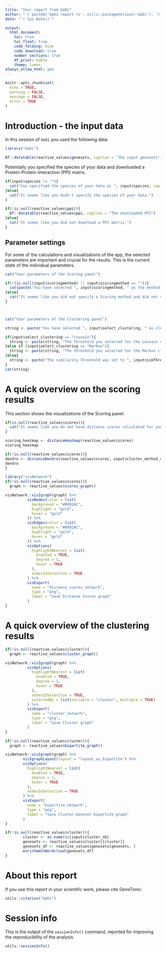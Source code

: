 ```yaml
---
title: "Your report from GeDi"
author: "`r paste0('GeDi report (v', utils::packageVersion('GeDi'), ')')`"
date: "`r Sys.Date()`"

output: 
  html_document:
    toc: true
    toc_float: true
    code_folding: hide
    code_download: true
    number_sections: true
    df_print: kable
    theme: lumen
always_allow_html: yes
---
```


```r
knitr::opts_chunk$set(
  echo = TRUE, 
  warning = FALSE, 
  message = FALSE,
  error = TRUE
)
```


# Introduction - the input data
In this session of `GeDi` you used the following data:

```r
library("GeDi")
```


```r
DT::datatable(reactive_values$genesets, caption = "The input genesets")
```

Potentially you specified the species of your data and downloaded a Protein-Protein-Interaction (PPI) matrix. 

```r
if(input$species != ""){
  cat("You specified the species of your data as ", input$species, sep = "")
}else{
  cat("It seems like you didn't specify the species of your data.")
}

if(!is.null(reactive_values$ppi)){
  DT::datatable(reactive_values$ppi, caption = "The downloaded PPI")
}else{
  cat("It seems like you did not download a PPI matrix.")
}
```


## Parameter settings 

For some of the calculations and visualizations of the app, the selected parameters are important and crucial for the results. This is the current state of the individual parameters.

```r
cat("Your parameters of the Scoring panel")

if(!(is.null(input$scoringmethod) || input$scoringmethod == "")){
  cat(paste("You have selected ", input$scoringmethod, " as the method to calculate the distance scores of your datasets. \nFor the clustering method in the dendrogram, you have selected ", input$cluster_method_dendro, ". \nAnd for threshold for the Scoring Network was set to ", input$similarityScores, ".",   sep = ""))
}else{
  cat("It seems like you did not specify a Scoring method and did not score your data.")
}



cat("Your parameters of the Clustering panel")

string <- paste("You have selected ", input$select_clustering, " as clustering method. \n", sep = "")

if(input$select_clustering == "Louvain"){
  string <- paste(string, "The threshold you selected for the Louvain clustering was set to ", input$louvain_threshold , ".", sep = "")
}else if (input$select_clustering == "Markov"){
  string <- paste(string, "The threshold you selected for the Markov clustering was set to ", input$markov_threshold , ".",  sep = "")
}else{
  string <- paste("The similarity Threshold was set to ", input$simThreshold, ".\nThe membership Threshold was set to ", input$memThreshold, ". \nThe clustering Threshold was set to ", input$clustThreshold, ".", sep = "")
}
cat(string)
```

# A quick overview on the scoring results

This section shows the visualizations of the Scoring panel.

```r

if(is.null(reactive_values$scores)){
  cat("It seems like you do not have distance scores calculated for your data.")
}

scoring_heatmap <- distanceHeatmap(reactive_values$scores)
scoring_heatmap
```

```r
if(!is.null(reactive_values$scores)){
dendro <- distanceDendro(reactive_values$scores, input$cluster_method_dendro)
dendro
}
```

```r
library("visNetwork")
if(!is.null(reactive_values$scores)){
  graph <- reactive_values$scores_graph()

visNetwork::visIgraph(graph) %>%
          visNodes(color = list(
            background = "#0092AC",
            highlight = "gold",
            hover = "gold"
          )) %>%
          visEdges(color = list(
            background = "#0092AC",
            highlight = "gold",
            hover = "gold"
          )) %>%
          visOptions(
            highlightNearest = list(
              enabled = TRUE,
              degree = 1,
              hover = TRUE
            ),
            nodesIdSelection = TRUE
          ) %>%
          visExport(
            name = "distance_scores_network",
            type = "png",
            label = "Save Distance Scores graph"
          )
}
```


# A quick overview of the clustering results

```r
if(!is.null(reactive_values$cluster)){
  graph <- reactive_values$cluster_graph()

visNetwork::visIgraph(graph) %>%
          visOptions(
            highlightNearest = list(
              enabled = TRUE,
              degree = 1,
              hover = TRUE
            ),
            nodesIdSelection = TRUE,
            selectedBy = list(variable = "cluster", multiple = TRUE)
          ) %>%
          visExport(
            name = "cluster_network",
            type = "png",
            label = "Save Cluster graph"
          )
}
```

```r
if(!is.null(reactive_values$cluster)){
  graph <- reactive_values$bipartite_graph()

visNetwork::visIgraph(graph) %>%
        visIgraphLayout(layout = "layout_as_bipartite") %>%
        visOptions(
          highlightNearest = list(
            enabled = TRUE,
            degree = 1,
            hover = TRUE
          ),
          nodesIdSelection = TRUE
        ) %>%
        visExport(
          name = "bipartite_network",
          type = "png",
          label = "Save Cluster-Geneset bipartite graph"
        )
}
```


```r
if(!is.null(reactive_values$cluster)){
        cluster <- as.numeric(input$cluster_nb)
        genesets <- reactive_values$cluster[[cluster]]
        genesets_df <- reactive_values$genesets[genesets, ]
        enrichmentWordcloud(genesets_df)
}
```

# About this report

If you use this report in your scientific work, please cite GeneTonic:

```r
utils::citation("GeDi")
```


# Session info {-}

This is the output of the `sessionInfo()` command, reported for improving the reproducibility of the analysis.

```r
utils::sessionInfo()
```

